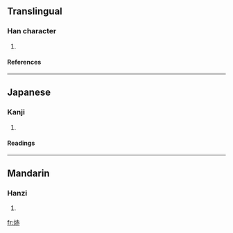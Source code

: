 ==Translingual==
===Han character===
{{Han char|rn=86|rad=火|as=07|sn=11|four=|canj=火土中金 (FGLC)}}
# {{defn|Han|sort=火07}}
====References====
{{Han ref|kx=0672.130|dkj=19068|dj=1080.280|hdz=32203.060|uh=7103|ud=28931}}

----
==Japanese==
===Kanji===
{{ja-kanji|grade=|rs=火07}}
# {{defn|Japanese}} 
====Readings====
{{ja-readings|on=[[かく]] (kaku), [[きゃく]] (kyaku), [[けき]] (keki)|kun=[[あかい]] (akai)}}

----
==Mandarin==
===Hanzi===
{{cmn-hanzi|pin=[[hè]] ([[he4]])|wg=ho<sup>4</sup>}}
# {{defn|Mandarin}}

[[fr:焃]]